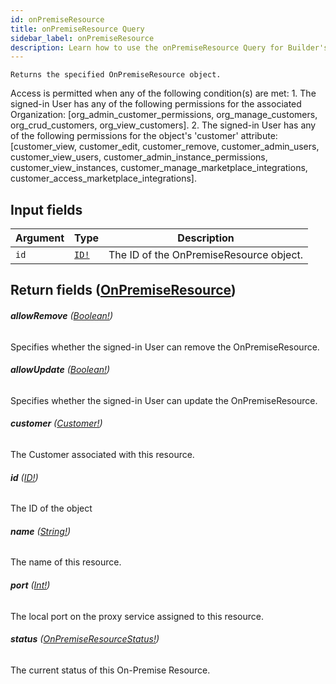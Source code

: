 ```yaml
---
id: onPremiseResource
title: onPremiseResource Query
sidebar_label: onPremiseResource
description: Learn how to use the onPremiseResource Query for Builder's API.
---
```


    Returns the specified OnPremiseResource object.

Access is permitted when any of the following condition(s) are met: 1. The signed-in User has any of the following permissions for the associated Organization: [org_admin_customer_permissions, org_manage_customers, org_crud_customers, org_view_customers]. 2. The signed-in User has any of the following permissions for the object's 'customer' attribute: [customer_view, customer_edit, customer_remove, customer_admin_users, customer_view_users, customer_admin_instance_permissions, customer_view_instances, customer_manage_marketplace_integrations, customer_access_marketplace_integrations].

## Input fields

| Argument | Type                              | Description                             |
| -------- | --------------------------------- | --------------------------------------- |
| `id`     | [`ID!`](/docs/composer/builder/api/schema/scalar/ID.mdx) | The ID of the OnPremiseResource object. |

## Return fields ([OnPremiseResource](/docs/composer/builder/api/schema/object/OnPremiseResource.mdx))

###### <b>allowRemove</b> ([Boolean!](/docs/composer/builder/api/schema/scalar/Boolean.mdx))

Specifies whether the signed-in User can remove the OnPremiseResource.

###### <b>allowUpdate</b> ([Boolean!](/docs/composer/builder/api/schema/scalar/Boolean.mdx))

Specifies whether the signed-in User can update the OnPremiseResource.

###### <b>customer</b> ([Customer!](/docs/composer/builder/api/schema/object/Customer.mdx))

The Customer associated with this resource.

###### <b>id</b> ([ID!](/docs/composer/builder/api/schema/scalar/ID.mdx))

The ID of the object

###### <b>name</b> ([String!](/docs/composer/builder/api/schema/scalar/String.mdx))

The name of this resource.

###### <b>port</b> ([Int!](/docs/composer/builder/api/schema/scalar/Int.mdx))

The local port on the proxy service assigned to this resource.

###### <b>status</b> ([OnPremiseResourceStatus!](/docs/composer/builder/api/schema/enum/OnPremiseResourceStatus.mdx))

The current status of this On-Premise Resource.
